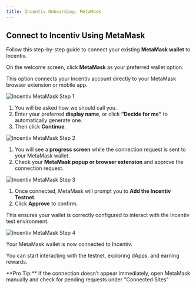```yaml
---
title: Incentiv Onboarding: MetaMask
---
```


## Connect to Incentiv Using MetaMask

Follow this step-by-step guide to connect your existing **MetaMask wallet** to Incentiv.

<Steps>
<Step title="Step 1: Choose MetaMask">

On the welcome screen, click **MetaMask** as your preferred wallet option.  

This option connects your Incentiv account directly to your MetaMask browser extension or mobile app.

![Incentiv MetaMask Step 1](/docs/images/Onboarding_MetaMask1.jpeg)
</Step>

<Step title="Step 2: Choose a Name">

1. You will be asked how we should call you.  
2. Enter your preferred **display name**, or click **“Decide for me”** to automatically generate one.  
3. Then click **Continue**.

![Incentiv MetaMask Step 2](/docs/images/Onboarding_MetaMask2.jpeg)
</Step>

<Step title="Step 3: Approve the Connection">

1. You will see a **progress screen** while the connection request is sent to your MetaMask wallet.  
2. Check your **MetaMask popup or browser extension** and approve the connection request.

![Incentiv MetaMask Step 3](/docs/images/Onboarding_MetaMask3.jpeg)
</Step>

<Step title="Step 4: Add Incentiv Testnet">

1. Once connected, MetaMask will prompt you to **Add the Incentiv Testnet**.  
2. Click **Approve** to confirm.  

This ensures your wallet is correctly configured to interact with the Incentiv test environment.

![Incentiv MetaMask Step 4](/docs/images/Onboarding_MetaMask4.jpeg)
</Step>

<Step title="Step 5: You’re All Set">

Your MetaMask wallet is now connected to Incentiv.  

You can start interacting with the testnet, exploring dApps, and earning rewards.
</Step>
</Steps>

<Tip>
**Pro Tip:** If the connection doesn’t appear immediately, open MetaMask manually and check for pending requests under "Connected Sites"
</Tip>

